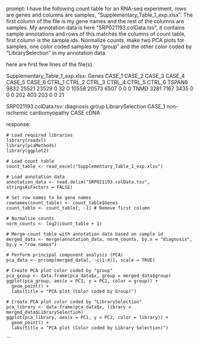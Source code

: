 prompt:
I have the following count table for an RNA-seq experiment, rows are genes and columns are samples, "Supplementary_Table_1_exp.xlsx". The first column of the file is my gene names and the rest of the columns are samples. My annotation data is here  "SRP021193.colData.tsv", it contains sample annotations and rows of this matches the columns of count table, first column is the sample ids. Normalize counts, make two PCA plots for samples, one color coded samples by "group" and the other color coded by "LibrarySelection" in my annotation data.

here are first few lines of the file(s).

Supplementary_Table_1_exp.xlsx:
Genes	CASE_1	CASE_2	CASE_3	CASE_4	CASE_5	CASE_6	CTRL_1	CTRL_2	CTRL_3	CTRL_4	CTRL_5	CTRL_6
TSPAN6	9832	25521	23529	0	32	0	10558	20573	6507	0	0	 0
TNMD	3281	 7167	 3435	0	 0	0	  202	  403	 203	0	0	21


SRP021193.colData.tsv:
diagnosis	group	LibrarySelection
CASE_1	non-ischemic cardiomyopathy	CASE	cDNA


response:
```
# Load required libraries
library(readxl)
library(pcaMethods)
library(ggplot2)

# Load count table
count_table <- read_excel("Supplementary_Table_1_exp.xlsx")

# Load annotation data
annotation_data <- read.delim("SRP021193.colData.tsv", stringsAsFactors = FALSE)

# Set row names to be gene names
rownames(count_table) <- count_table$Genes
count_table <- count_table[, -1] # Remove first column

# Normalize counts
norm_counts <- log2(count_table + 1)

# Merge count table with annotation data based on sample id
merged_data <- merge(annotation_data, norm_counts, by.x = "diagnosis", by.y = "row.names")

# Perform principal component analysis (PCA)
pca_data <- prcomp(merged_data[, -c(1:4)], scale = TRUE)

# Create PCA plot color coded by "group"
pca_group <- data.frame(pca_data$x, group = merged_data$group)
ggplot(pca_group, aes(x = PC1, y = PC2, color = group)) +
  geom_point() +
  labs(title = "PCA plot (Color coded by Group)")

# Create PCA plot color coded by "LibrarySelection"
pca_library <- data.frame(pca_data$x, library = merged_data$LibrarySelection)
ggplot(pca_library, aes(x = PC1, y = PC2, color = library)) +
  geom_point() +
  labs(title = "PCA plot (Color coded by Library Selection)")
```
```
